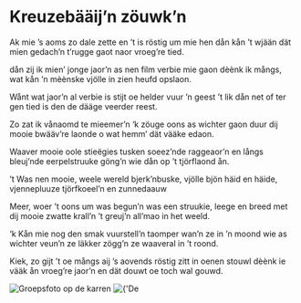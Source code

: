 
# Kreuzebääij’n zöuwk’n

<PoemAudio src={fragment} performer={readers.anke} />

<PoemText>

Ak mie ’s aoms zo dale zette
en ’t is röstig um mie hen
dån kån ’t wjään dät mien gedach’n
t’rugge gaot naor vroeg’re tied.

dån zij ik mien’ jonge jaor’n
as nen film verbie mie gaon
dèènk ik mångs, wat kån ’n mèènske
vjölle in zien heufd opslaon.

Wånt wat jaor’n al verbie is
stijt oe helder vuur ’n geest
’t lik dån net of ter gen tied is
den de dääge veerder reest.

Zo zat ik vånaomd te mieemer’n
‘k zöuge oons as wichter gaon
duur dij mooie bwääv’re laonde
o wat hemm’ dät vääke edaon.

Waaver mooie oole stieëgies
tusken soeez’nde raggeaor’n
en långs bleuj’nde eerpelstruuke
göng’n wie dån op ’t tjörflaond ån.

’t Was nen mooie, weele wereld
bjerk’nbuske, vjölle bjön
häid en häide, vjennepluuze
tjörfkoeel’n en zunnedaauw

Meer, woer ’t oons um was begun’n
was een struukie, leege en breed
met dij mooie zwatte krall’n
’t greuj’n all’mao in het weeld.

‘k Kån mie nog den smak vuurstell’n
taomper wan’n ze in ’n moond
wie as wichter veun’n ze läkker
zögg’n ze waaveral in ’t roond.

Kiek, zo gijt ’t oe mångs aij ’s aovends
röstig zitt in oenen stouwl
dèènk ie vääk ån vroeg’re jaor’n
en dät douwt oe toch wal gouwd.

</PoemText>

<Image src={groupsfoto} alt="Groepsfoto op de karren" />
<Image src={bwaavreLaonde} alt={'De "Bwääv’re laonde"'} />
